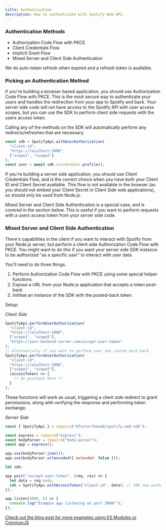 ```yaml
---
title: Authentication
description: How to authenticate with Spotify Web API.
---
```


### Authentication Methods

- Authorization Code Flow with PKCE
- Client Credentials Flow
- Implicit Grant Flow
- Mixed Server and Client Side Authentication

We do auto-token refresh when expired and a refresh token is available.

### Picking an Authentication Method

If you're building a browser based application, you should use Authorization Code Flow with PKCE. This is the most secure way to authenticate your users and handles the redirection from your app to Spotify and back. Your server side code will not have access to the Spotify API with user access scopes, but you can use the SDK to perform client side requests with the users access token.

Calling any of the methods on the SDK will automatically perform any redirects/refreshes that are necessary.

```js
const sdk = SpotifyApi.withUserAuthorization(
  "client-id",
  "https://localhost:3000",
  ["scope1", "scope2"]
);
const user = await sdk.currentUser.profile();
```

If you're building a server side application, you should use Client Credentials Flow, and is the correct choice when you have both your Client ID and Client Secret available. This flow is not available in the browser (as you should not embed your Client Secret in Client Side web applications), so should only be used from Node.js.

Mixed Server and Client Side Authentication is a special case, and is covered in the section below. This is useful if you want to perform requests with a users access token from your server side code.

### Mixed Server and Client Side Authentication

There's capabilities in the client if you want to interact with Spotify from your Node.js server, but perform a client side Authorization Code Flow with PKCE.
You might want to do this if you want your server side SDK instance to be authorized "as a specific user" to interact with user data.

You'll need to do three things.

1. Perform Authorization Code Flow with PKCE using some special helper functions
2. Expose a URL from your Node.js application that accepts a token post-back
3. Initilise an instance of the SDK with the posted-back token

Setup:

_Client Side_

```js
SpotifyApi.performUserAuthorization(
  "client-id",
  "https://localhost:3000",
  ["scope1", "scope2"],
  "https://your-backend-server.com/accept-user-token"
);
// Alternatively if you want to perform your own custom post-back
SpotifyApi.performUserAuthorization(
  "client-id",
  "https://localhost:3000",
  ["scope1", "scope2"],
  (accessToken) => {
    /* do postback here */
  }
);
```

These functions will work as usual, triggering a client side redirect to grant permissions, along with verifying the response and performing token exchange.

_Server Side_

```js
const { SpotifyApi } = require("@fostertheweb/spotify-web-sdk");

const express = require("express");
const bodyParser = require("body-parser");
const app = express();

app.use(bodyParser.json());
app.use(bodyParser.urlencoded({ extended: false }));

let sdk;

app.post("/accept-user-token", (req, res) => {
  let data = req.body;
  sdk = SpotifyApi.withAccessToken("client-id", data); // SDK now authenticated as client-side user
});

app.listen(3000, () => {
  console.log("Example app listening on port 3000!");
});
```

[Check out the blog post for more examples using ES Modules or CommonJS](https://developer.spotify.com/blog/2023-07-03-typescript-sdk)
